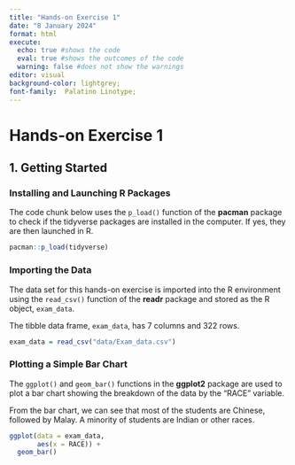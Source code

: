 ```yaml
---
title: "Hands-on Exercise 1"
date: "8 January 2024"
format: html
execute: 
  echo: true #shows the code
  eval: true #shows the outcomes of the code
  warning: false #does not show the warnings
editor: visual
background-color: lightgrey;
font-family:  Palatino Linotype;
---
```


# Hands-on Exercise 1

## 1. Getting Started

### Installing and Launching R Packages

The code chunk below uses the `p_load()` function of the **pacman** package to check if the tidyverse packages are installed in the computer. If yes, they are then launched in R.

```r
pacman::p_load(tidyverse)
```

### Importing the Data

The data set for this hands-on exercise is imported into the R environment using the `read_csv()` function of the **readr** package and stored as the R object, `exam_data`.

The tibble data frame, `exam_data`, has 7 columns and 322 rows.

```r
exam_data = read_csv("data/Exam_data.csv")
```

### Plotting a Simple Bar Chart

The `ggplot()` and `geom_bar()` functions in the **ggplot2** package are used to plot a bar chart showing the breakdown of the data by the "RACE" variable.

From the bar chart, we can see that most of the students are Chinese, followed by Malay. A minority of students are Indian or other races.

```r
ggplot(data = exam_data,
       aes(x = RACE)) +
  geom_bar()
```

